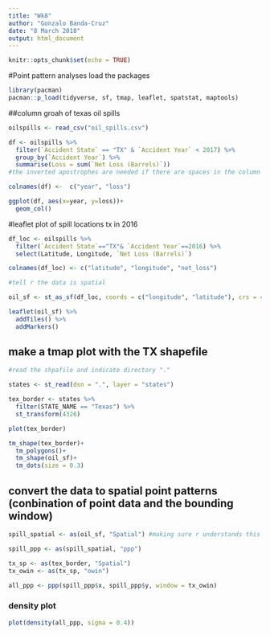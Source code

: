```yaml
---
title: "Wk8"
author: "Gonzalo Banda-Cruz"
date: "8 March 2018"
output: html_document
---
```


```r
knitr::opts_chunk$set(echo = TRUE)
```

#Point pattern analyses
load the packages
```r
library(pacman)
pacman::p_load(tidyverse, sf, tmap, leaflet, spatstat, maptools)
```

##column groah of texas oil spills
```r
oilspills <- read_csv("oil_spills.csv")

df <- oilspills %>% 
  filter(`Accident State` == "TX" & `Accident Year` < 2017) %>% 
  group_by(`Accident Year`) %>% 
  summarise(Loss = sum(`Net Loss (Barrels)`))
#the inverted apostrophes are needed if there are spaces in the column names

colnames(df) <-  c("year", "loss")

ggplot(df, aes(x=year, y=loss))+
  geom_col()
```

#leaflet plot of spill locations tx in 2016
```r
df_loc <- oilspills %>% 
  filter(`Accident State`=="TX"& `Accident Year`==2016) %>% 
  select(Latitude, Longitude, `Net Loss (Barrels)`)

colnames(df_loc) <- c("latitude", "longitude", "net_loss")

#tell r the data is spatial 

oil_sf <- st_as_sf(df_loc, coords = c("longitude", "latitude"), crs = 4326)

leaflet(oil_sf) %>% 
  addTiles() %>% 
  addMarkers() 

```

## make a tmap plot with the TX shapefile
```r
#read the shpafile and indicate directory "."

states <- st_read(dsn = ".", layer = "states")

tex_border <- states %>% 
  filter(STATE_NAME == "Texas") %>% 
  st_transform(4326)

plot(tex_border)

tm_shape(tex_border)+
  tm_polygons()+
  tm_shape(oil_sf)+
  tm_dots(size = 0.3)

```
## convert the data to spatial point patterns (conbination of point data and the bounding window)

```r

spill_spatial <- as(oil_sf, "Spatial") #making sure r understands this is data for point pattern analyses

spill_ppp <- as(spill_spatial, "ppp")

tx_sp <- as(tex_border, "Spatial")
tx_owin <- as(tx_sp, "owin")

all_ppp <- ppp(spill_ppp$x, spill_ppp$y, window = tx_owin)

```

### density plot

```r

plot(density(all_ppp, sigma = 0.4))

```




